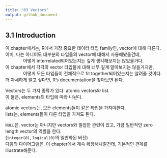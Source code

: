 ```yaml
---
title: "03 Vectors"
output: github_document
---
```


## 3.1 Introduction

이 chapter에서는, R에서 가장 중요한 데이터 타입 family인, vector에 대해 다룬다. <br />
이미, 다는 아니어도 대부분의 타입들의 vector에 대해서 사용해봤을건데, <br />
&emsp;&emsp;&emsp;&emsp;어떻게 interrelated되어있는지는 깊게 생각해보지는 않았을거다. <br />
이 chapter에서 각각의 vector 타입들에 대해 너무 깊게 알아보지는 않을거지만, <br />
&emsp;&emsp;&emsp;&emsp;어떻게 모든 타입들이 전체적으로 fit together되어있는지는 알려줄 것이다. <br />
더 자세하게 알고 싶다면, R's documentation을 찾아보면 된다.

Vectors는 두 가지 종류가 있다. atomic vectors와 list. <br />
이 둘은, elements의 타입에 따라 나뉜다. 

atomic vectors는, 모든 elements들이 같은 타입을 가져야한다. <br />
lists는, elements들이 다른 타입을 가져도 된다.

`NULL`은, vector는 아니지만 vectors와 밀접한 관련이 있고, 가끔 일반적인 zero length vector의 역할을 한다. <br />
(`integer(0)`, `logical(0)`의 일반화된 버전) <br />
다음의 다이어그램은, 이 chapter에서 계속 확장해나갈건데, 기본적인 관계를 illustrate해준다.
















